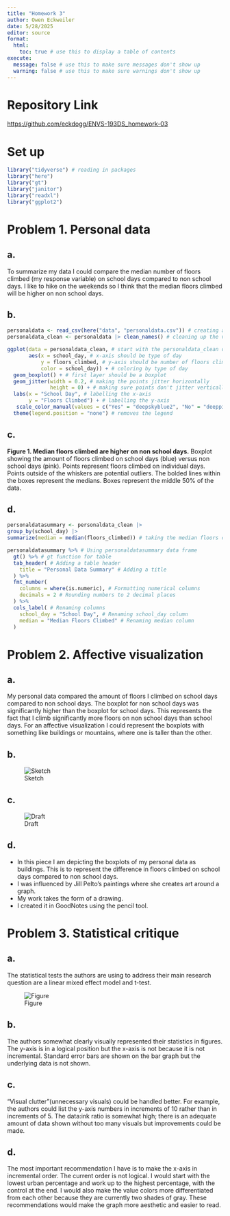 ```yaml
---
title: "Homework 3"
author: Owen Eckweiler
date: 5/28/2025
editor: source
format:
  html:
    toc: true # use this to display a table of contents
execute:
  message: false # use this to make sure messages don't show up
  warning: false # use this to make sure warnings don't show up
---
```


# Repository Link

<https://github.com/eckdogg/ENVS-193DS_homework-03>


# Set up

```r
library("tidyverse") # reading in packages
library("here")
library("gt")
library("janitor")
library("readxl")
library("ggplot2")
```


# Problem 1. Personal data

## a.

To summarize my data I could compare the median number of floors climbed (my response variable) on school days compared to non school days. I like to hike on the weekends so I think that the median floors climbed will be higher on non school days. 

## b.

```r
personaldata <- read_csv(here("data", "personaldata.csv")) # creating an object called "personaldata" from my csv
personaldata_clean <- personaldata |> clean_names() # cleaning up the variable names

ggplot(data = personaldata_clean, # start with the personaldata_clean data frame
       aes(x = school_day, # x-axis should be type of day
           y = floors_climbed, # y-axis should be number of floors climbed 
           color = school_day)) + # coloring by type of day
  geom_boxplot() + # first layer should be a boxplot
  geom_jitter(width = 0.2, # making the points jitter horizontally
              height = 0) + # making sure points don't jitter vertically
  labs(x = "School Day", # labelling the x-axis
       y = "Floors Climbed") + # labelling the y-axis
   scale_color_manual(values = c("Yes" = "deepskyblue2", "No" = "deeppink2"))  + # manually setting colors
  theme(legend.position = "none") # removes the legend
```

## c.

**Figure 1. Median floors climbed are higher on non school days.** Boxplot showing the amount of floors climbed on school days (blue) versus non school days (pink). Points represent floors climbed on individual days. Points outside of the whiskers are potential outliers. The bolded lines within the boxes represent the medians. Boxes represent the middle 50% of the data.

## d.

```r
personaldatasummary <- personaldata_clean |> 
group_by(school_day) |> 
summarize(median = median(floors_climbed)) # taking the median floors climbed based on type of day

personaldatasummary %>% # Using personaldatasummary data frame
  gt() %>% # gt function for table
  tab_header( # Adding a table header
    title = "Personal Data Summary" # Adding a title
  ) %>%
  fmt_number( 
    columns = where(is.numeric), # Formatting numerical columns
    decimals = 2 # Rounding numbers to 2 decimal places
  ) %>%
  cols_label( # Renaming columns
    school_day = "School Day", # Renaming school_day column
    median = "Median Floors Climbed" # Renaming median column
  )
```


# Problem 2. Affective visualization

## a.

My personal data compared the amount of floors I climbed on school days compared to non school days. The boxplot for non school days was significantly higher than the boxplot for school days. This represents the fact that I climb significantly more floors on non school days than school days. For an affective visualization I could represent the boxplots with something like buildings or mountains, where one is taller than the other.

## b.

![Sketch](homework3sketch.JPEG)

## c.

![Draft](homework3draft.JPEG)

## d.

- In this piece I am depicting the boxplots of my personal data as buildings. This is to represent the difference in floors climbed on school days compared to non school days. 
- I was influenced by Jill Pelto's paintings where she creates art around a graph. 
- My work takes the form of a drawing. 
- I created it in GoodNotes using the pencil tool.


# Problem 3. Statistical critique

## a.

The statistical tests the authors are using to address their main research question are a linear mixed effect model and t-test.

![Figure](homework3figure.jpeg)

## b.

The authors somewhat clearly visually represented their statistics in figures. The y-axis is in a logical position but the x-axis is not because it is not incremental. Standard error bars are shown on the bar graph but the underlying data is not shown.

## c.

"Visual clutter"(unnecessary visuals) could be handled better. For example, the authors could list the y-axis numbers in increments of 10 rather than in increments of 5. The data:ink ratio is somewhat high; there is an adequate amount of data shown without too many visuals but improvements could be made.

## d.

The most important recommendation I have is to make the x-axis in incremental order. The current order is not logical. I would start with the lowest urban percentage and work up to the highest percentage, with the control at the end. I would also make the value colors more differentiated from each other because they are currently two shades of gray. These recommendations would make the graph more aesthetic and easier to read.
